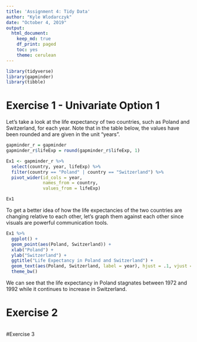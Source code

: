```yaml
---
title: 'Assignment 4: Tidy Data'
author: "Kyle Wlodarczyk"
date: "October 4, 2019"
output: 
  html_document:
    keep_md: true
    df_print: paged
    toc: yes
    theme: cerulean
---
```


```r
library(tidyverse)
library(gapminder)
library(tibble)
```

# Exercise 1 - Univariate Option 1

Let's take a look at the life expectancy of two countries, such as Poland and Switzerland, for each year. Note that in the table below, the values have been rounded and are given in the unit "years".

```r
gapminder_r = gapminder
gapminder_r$lifeExp = round(gapminder_r$lifeExp, 1)

Ex1 <- gapminder_r %>%
  select(country, year, lifeExp) %>%
  filter(country == "Poland" | country == "Switzerland") %>%
  pivot_wider(id_cols = year,
              names_from = country,
              values_from = lifeExp)

Ex1
```

To get a better idea of how the life expectancies of the two countries are changing relative to each other, let's graph them against each other since visuals are powerful communication tools.

```r
Ex1 %>%
  ggplot() +
  geom_point(aes(Poland, Switzerland)) +
  xlab("Poland") +
  ylab("Switzerland") +
  ggtitle("Life Expectancy in Poland and Switzerland") +
  geom_text(aes(Poland, Switzerland, label = year), hjust = .1, vjust = -.3) +
  theme_bw()
```

We can see that the life expectancy in Poland stagnates between 1972 and 1992 while it continues to increase in Switzerland.

# Exercise 2

```r

```

#Exercise 3

```r

```

